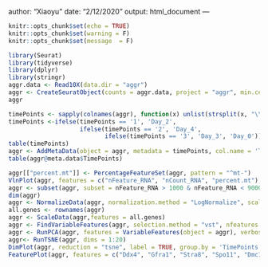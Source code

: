 author: "Xiaoyu"
date: "2/12/2020"
output: html_document
---

```r
knitr::opts_chunk$set(echo = TRUE)
knitr::opts_chunk$set(warning = F)
knitr::opts_chunk$set(message  = F) 
```
```r
library(Seurat)
library(tidyverse)
library(dplyr)
library(stringr)
aggr.data <- Read10X(data.dir = "aggr")
aggr <- CreateSeuratObject(counts = aggr.data, project = "aggr", min.cells = 3, min.features = 200)
aggr

timePoints <- sapply(colnames(aggr), function(x) unlist(strsplit(x, "\\-"))[2]) 
timePoints <-ifelse(timePoints == '1', 'Day_2', 
                    ifelse(timePoints == '2', 'Day_4',
                           ifelse(timePoints == '3', 'Day_3', 'Day_0')))
table(timePoints)
aggr <- AddMetaData(object = aggr, metadata = timePoints, col.name = 'TimePoints')
table(aggr@meta.data$TimePoints)

aggr[["percent.mt"]] <- PercentageFeatureSet(aggr, pattern = "^mt-")
VlnPlot(aggr, features = c("nFeature_RNA", "nCount_RNA", "percent.mt"), ncol = 3, group.by = 'TimePoints')
aggr <- subset(aggr, subset = nFeature_RNA > 1000 & nFeature_RNA < 9000 & percent.mt < 25)
dim(aggr)
aggr <- NormalizeData(aggr, normalization.method = "LogNormalize", scale.factor = 10000)
all.genes <- rownames(aggr)
aggr <- ScaleData(aggr,features = all.genes)
aggr <- FindVariableFeatures(aggr, selection.method = "vst", nfeatures = 5000)
aggr <- RunPCA(aggr, features = VariableFeatures(object = aggr), verbose = FALSE)
aggr<- RunTSNE(aggr, dims = 1:20)
DimPlot(aggr, reduction = "tsne", label = TRUE, group.by = 'TimePoints')
FeaturePlot(aggr, features = c("Ddx4", "Gfra1", "Stra8", "Spo11", "Dmc1", "Spata22", "Meiob"), reduction = "tsne")
```

